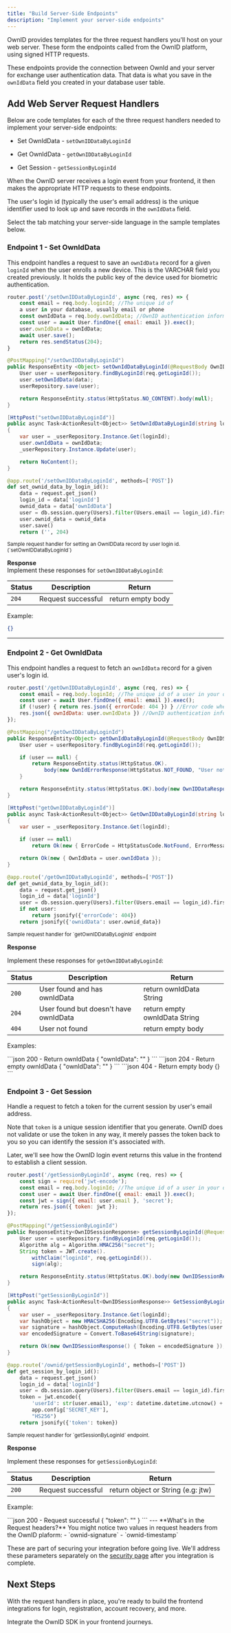```yaml
---
title: "Build Server-Side Endpoints"
description: "Implement your server-side endpoints"
---
```

OwnID provides templates for the three request handlers you'll host on your web server. These form the endpoints called from the OwnID platform, using signed HTTP requests.      

These endpoints provide the connection between OwnId and your server for exchange user authentication data. That data is what you save in the `ownIdData` field you created in your database user table. 

## Add Web Server Request Handlers

Below are code templates for each of the three request handlers needed to implement your server-side endpoints:

- Set OwnIdData - `setOwnIDDataByLoginId`

- Get OwnIdData - `getOwnIDDataByLoginId`

- Get Session - `getSessionByLoginId`

When the OwnID server receives a login event from your frontend, it then makes the appropriate HTTP requests to these endpoints. 

The user's login id (typically the user's email address) is the unique identifier used to look up and save records in the `ownIdData` field.

Select the tab matching your server-side language in the sample templates below. 

### Endpoint 1 - Set OwnIdData 

This endpoint handles a request to save an `ownIdData` record for a given `loginId` when the user enrolls a new device. This is the VARCHAR field you created previously. It holds the public key of the device used for biometric authentication.

<CodeGroup>

```javascript Node.js
router.post('/setOwnIDDataByLoginId', async (req, res) => {
    const email = req.body.loginId; //The unique id of 
    a user in your database, usually email or phone
    const ownIdData = req.body.ownIdData; //OwnID authentication information as string
    const user = await User.findOne({ email: email }).exec();
    user.ownIdData = ownIdData;
    await user.save();
    return res.sendStatus(204);
}
```
```java Java
@PostMapping("/setOwnIDDataByLoginId")
public ResponseEntity <Object> setOwnIdDataByLoginId(@RequestBody OwnIDData req) {
    User user = userRepository.findByLoginId(req.getLoginId());
    user.setOwnIdData(data);
    userRepository.save(user);

    return ResponseEntity.status(HttpStatus.NO_CONTENT).body(null);
}
```
```csharp C#
[HttpPost("setOwnIDDataByLoginId")]
public async Task<ActionResult<Object>> SetOwnIdDataByLoginId(string loginId, string ownIdData)
{
    var user = _userRepository.Instance.Get(loginId);
    user.ownIdData = ownIdData;
    _userRepository.Instance.Update(user);

    return NoContent();
}
```

```python Python
@app.route('/setOwnIDDataByLoginId', methods=['POST'])
def set_ownid_data_by_login_id():
    data = request.get_json()
    login_id = data['loginId']
    ownid_data = data['ownIdData']
    user = db.session.query(Users).filter(Users.email == login_id).first()
    user.ownid_data = ownid_data
    user.save()
    return ('', 204)
```
</CodeGroup>
<sup>Sample request handler for setting an OwnIDData record by user login id. (`setOwnIDDataByLoginId`) </sup>


**Response**  
Implement these responses for `setOwnIDDataByLoginId`:

| Status | Description | Return |
|---------|--------- | ---------|
| `204` | Request successful | return empty body

Example:

```json 204 - Request successful
{}
```
---

### Endpoint 2 - Get OwnIdData

This endpoint handles a request to fetch an `ownIdData` record for a given user's login id.

<CodeGroup>

```javascript Node.js
router.post('/getOwnIDDataByLoginId', async (req, res) => {
    const email = req.body.loginId; //The unique id of a user in your database, usually email or phone
    const user = await User.findOne({ email: email }).exec();
    if (!user) { return res.json({ errorCode: 404 }) } //Error code when user doesn't exist
    res.json({ ownIdData: user.ownIdData }) //OwnID authentication information as string
});
```
```java Java
@PostMapping("/getOwnIDDataByLoginId")
public ResponseEntity<Object> getOwnIdDataByLoginId(@RequestBody OwnIDSearchRequest req) {
    User user = userRepository.findByLoginId(req.getLoginId());

    if (user == null) {
        return ResponseEntity.status(HttpStatus.OK).
            body(new OwnIdErrorResponse(HttpStatus.NOT_FOUND, "User not found"));
    }

    return ResponseEntity.status(HttpStatus.OK).body(new OwnIDDataResponse(user.getOwnIdData()));
}
```
```csharp C#
[HttpPost("getOwnIDDataByLoginId")]
public async Task<ActionResult<Object>> GetOwnIDDataByLoginId(string loginId)
{
    var user = _userRepository.Instance.Get(loginId);

    if (user == null)
        return Ok(new { ErrorCode = HttpStatusCode.NotFound, ErrorMessage = "User not found" });

    return Ok(new { OwnIdData = user.ownIdData });
}
```
```python Python
@app.route('/getOwnIDDataByLoginId', methods=['POST'])
def get_ownid_data_by_login_id():
    data = request.get_json()
    login_id = data['loginId']
    user = db.session.query(Users).filter(Users.email == login_id).first()
    if not user:
        return jsonify({'errorCode': 404})
    return jsonify({'ownidData': user.ownid_data})
```
</CodeGroup>
<sup> Sample request handler for `getOwnIDDataByLoginId` endpoint</sup>


**Response**
 
Implement these responses for `getOwnIDDataByLoginId`:

| Status | Description | Return |
|---------|--------- | ---------|
| `200` | User found and has ownIdData | return ownIdData String
| `204` | User found but doesn't have ownIdData | return empty ownIdData String
| `404` | User not found | return empty body

Examples:

<CodeGroup>
```json 200 - Return ownIdData
{
  "ownIdData": "<String>"
}
```
```json 204 - Return empty ownIdData
{
  "ownIdData": ""
}
```
```json 404 - Return empty body
{}
```
</CodeGroup>

### Endpoint 3 - Get Session

Handle a request to fetch a token for the current session by user's email address.

Note that `token` is a unique session identifier that you generate. OwnID does not validate or use the token in any way, it merely passes the token back to you so you can identify the session it's associated with.

Later, we'll see how the OwnID login event returns this value in the frontend to establish a client session.
<CodeGroup>

```javascript Node.js
router.post('/getSessionByLoginId', async (req, res) => {
    const sign = require('jwt-encode');
    const email = req.body.loginId; //The unique id of a user in your database, usually email or phone
    const user = await User.findOne({ email: email }).exec();
    const jwt = sign({ email: user.email }, 'secret');
    return res.json({ token: jwt });
});
```

```java Java
@PostMapping("/getSessionByLoginId")
public ResponseEntity<OwnIDSessionResponse> getSessionByLoginId(@RequestBody OwnIDSearchRequest req) {
    User user = userRepository.findByLoginId(req.getLoginId());
    Algorithm alg = Algorithm.HMAC256("secret");
    String token = JWT.create().
        withClaim("loginId", req.getLoginId()).
        sign(alg);

    return ResponseEntity.status(HttpStatus.OK).body(new OwnIDSessionResponse(token));
}
```
```csharp C#
[HttpPost("getSessionByLoginId")]
public async Task<ActionResult<OwnIDSessionResponse>> GetSessionByLoginId(string loginId)
{
    var user = _userRepository.Instance.Get(loginId);
    var hashObject = new HMACSHA256(Encoding.UTF8.GetBytes("secret"));
    var signature = hashObject.ComputeHash(Encoding.UTF8.GetBytes(user.LoginId));
    var encodedSignature = Convert.ToBase64String(signature);

    return Ok(new OwnIDSessionResponse() { Token = encodedSignature });
}
```

```python Python
@app.route('/ownid/getSessionByLoginId', methods=['POST'])
def get_session_by_login_id():
    data = request.get_json()
    login_id = data['loginId']
    user = db.session.query(Users).filter(Users.email == login_id).first()
    token = jwt.encode({
        'userId': str(user.email), 'exp': datetime.datetime.utcnow() + datetime.timedelta(hours=3)},
        app.config['SECRET_KEY'],
        "HS256")
    return jsonify({'token': token})
```

</CodeGroup>
<sup> Sample request handler for `getSessionByLoginId` endpoint.</sup>

**Response**
 
Implement these responses for `getSessionByLoginId`:

| Status | Description | Return |
|---------|---------  |---------|
| `200` | Request successful | return object or String (e.g: jtw)|

Example:

<CodeGroup>
```json 200 - Request successful
{
  "token": "<String>"
}
```
</CodeGroup>
---
<Tip>
**What's in the Request headers?**     
You might notice two values in request headers from the OwnID plaform:
 - `ownid-signature`  
 - `ownid-timestamp`

These are part of securing your integration before going live. We'll address these parameters separately on the [security page](/building-blocks/security) after you integration is complete.
</Tip>


## Next Steps
With the request handlers in place, you're ready to build the frontend integrations for login, registration, account recovery, and more.


<Card title="Build Frontend User Journey" icon="screwdriver-wrench" href="/building-blocks/build-frontend-integration">
Integrate the OwnID SDK in your frontend journeys.
</Card>